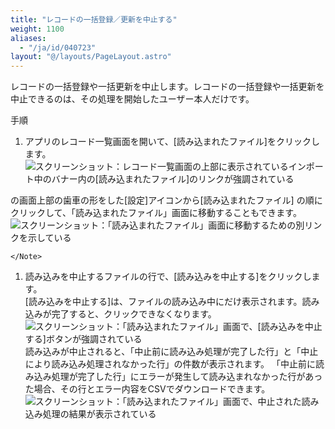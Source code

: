 ```yaml
---
title: "レコードの一括登録／更新を中止する"
weight: 1100
aliases:
  - "/ja/id/040723"
layout: "@/layouts/PageLayout.astro"
---
```




レコードの一括登録や一括更新を中止します。レコードの一括登録や一括更新を中止できるのは、その処理を開始したユーザー本人だけです。

<Heading id="import_records_import_cancel_10">手順</Heading>
1. アプリのレコード一覧画面を開いて、[読み込まれたファイル]をクリックします。
   <Img src="/k/kintone/img-ja/import_cancel_img6.png" alt="スクリーンショット：レコード一覧画面の上部に表示されているインポート中のバナー内の[読み込まれたファイル]のリンクが強調されている" />
  <Note>

  <Kintone />の画面上部の歯車の形をした[設定]アイコンから[読み込まれたファイル] の順にクリックして、「読み込まれたファイル」画面に移動することもできます。
   <Img src="/k/kintone/img-ja/import_cancel_img5_1_1.png" alt="スクリーンショット：「読み込まれたファイル」画面に移動するための別リンクを示している" />

    </Note>

1. 読み込みを中止するファイルの行で、[読み込みを中止する]をクリックします。  
  [読み込みを中止する]は、ファイルの読み込み中にだけ表示されます。読み込みが完了すると、クリックできなくなります。
   <Img src="/k/kintone/img-ja/import_cancel_01.png" alt="スクリーンショット：「読み込まれたファイル」画面で、[読み込みを中止する]ボタンが強調されている" />
  読み込みが中止されると、「中止前に読み込み処理が完了した行」と「中止により読み込み処理されなかった行」の件数が表示されます。
  「中止前に読み込み処理が完了した行」にエラーが発生して読み込まれなかった行があった場合、その行とエラー内容をCSVでダウンロードできます。
   <Img src="/k/kintone/img-ja/import_cancel_02.png" alt="スクリーンショット：「読み込まれたファイル」画面で、中止された読み込み処理の結果が表示されている" />
